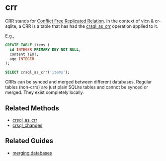 # crr

CRR stands for [Conflict Free Replicated Relation](https://hal.inria.fr/hal-02983557/document). In the context of vlcn & cr-sqlite, a CRR is a table that has had the [crsql_as_crr](/docs/cr-sqlite/api-methods/crsql_as_crr) operation applied to it.

E.g.,
```sql
CREATE TABLE items (
  id INTEGER PRIMARY KEY NOT NULL,
  content TEXT,
  age INTEGER
);

SELECT crsql_as_crr('items');
```

CRRs can be synced and merged between different databases. Regular tables (non-crrs) are just plain SQLite tables and cannot be synced or merged. They exist completely locally.

## Related Methods

- [crsql_as_crr](/docs/cr-sqlite/api-methods/crsql_as_crr)
- [crsql_changes](/docs/cr-sqlite/api-methods/crsql_changes)

## Related Guides

- [merging databases](/docs/cr-sqlite/networking/whole-crr-sync)
